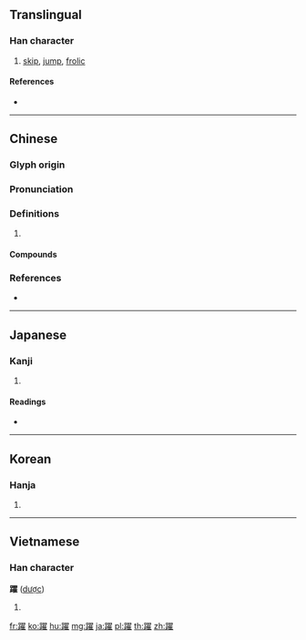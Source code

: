 {{character info/new}}
{{also|跃}}
==Translingual==

===Han character===
{{Han char|rn=157|rad=足|as=14|sn=21|four=67114|canj=RMSMG}}

# [[skip]], [[jump]], [[frolic]]

====References====
* {{Han ref|kx=1235.260|dkj=37955|dj=1707.400|hdz=63746.070|uh=8E8D|ud=36493|bh=C544|bd=50500}}

----

==Chinese==
{{zh-forms|s=跃}}

===Glyph origin===
{{Han etym}}

===Pronunciation===
{{zh-pron
|m=yuè
|c=joek6,joek3
|h=pfs=chhiok
|mn=qz,tw,xm:io̍k/zz:ia̍k/qz:chhio̍k/xm,zz:iāu
|mn_note=io̍k/ia̍k - literary; chhio̍k - vernacular; iāu - vernacular (俗)
|mc=y
|oc=y
|cat=
}}

===Definitions===
{{zh-hanzi}}

# {{rfdef|zh}}

====Compounds====
{{zh-der|一躍而起|兔躍|喜躍|喜躍抃舞|大躍進|忭躍|欣喜雀躍|欣躍|歡忻踴躍|歡欣踴躍|歡躍|活躍|翻躍|舞刀躍馬|距躍|跳躍|跳躍比賽|踴躍|躍動|躍升|躍居|躍然|躍然紙上|躍變|躍起|躍躍|躍躍欲試|躍躍狂徒|躍進|躍馬|躍馬揚鞭|躩躍|雀躍|飛躍|馬躍檀溪|騰躍|魚躍鳶飛|魚躍龍門|鳧趨雀躍|鳶飛魚躍|龍躍天衢|龍躍鳳鳴|龍騰虎躍}}

===References===
* {{R:yue:Hanzi}}

----

==Japanese==

===Kanji===
{{ja-kanji|grade=c|rs=足14}}

# {{defn|lang=ja|sort=足14}}

====Readings====
* {{ja-readings|on=[[やく]] (yaku), [[てき]] (teki)|kun=[[おどる]] (odoru)|nanori=}}

----

==Korean==

===Hanja===
{{ko-hanja|hangeul=[[약]], [[적]]|eumhun=|rv=yak, jeok|mr=yak, chŏk|y=yak, cek}}

# {{defn|lang=ko|sort=足14}}

----

==Vietnamese==

===Han character===
'''躍''' ([[dược]])

# {{defn|lang=vi}}

[[fr:躍]]
[[ko:躍]]
[[hu:躍]]
[[mg:躍]]
[[ja:躍]]
[[pl:躍]]
[[th:躍]]
[[zh:躍]]